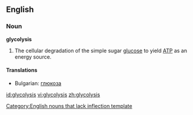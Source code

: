 ==English==

===Noun===
'''glycolysis'''[[Category:English nouns that lack inflection template]]

# {{biology}} The cellular degradation of the simple sugar [[glucose]] to yield [[ATP]] as an energy source.

====Translations====

*Bulgarian: [[глюкоза]] {{f}}

[[id:glycolysis]]
[[vi:glycolysis]]
[[zh:glycolysis]]